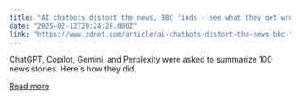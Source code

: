 ```yaml
---
title: "AI chatbots distort the news, BBC finds - see what they get wrong"
date: "2025-02-12T20:24:28.000Z"
link: "https://www.zdnet.com/article/ai-chatbots-distort-the-news-bbc-finds-see-what-they-get-wrong/"
---
```


ChatGPT, Copilot, Gemini, and Perplexity were asked to summarize 100 news stories. Here's how they did.

[Read more](https://www.zdnet.com/article/ai-chatbots-distort-the-news-bbc-finds-see-what-they-get-wrong/)
